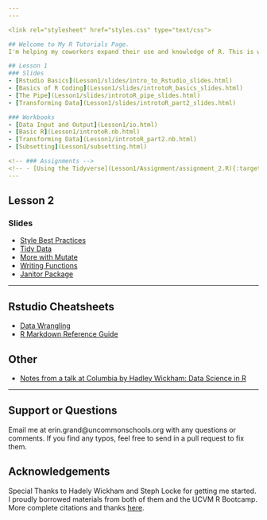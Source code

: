 ```yaml
---
---

<link rel="stylesheet" href="styles.css" type="text/css">

## Welcome to My R Tutorials Page.
I'm helping my coworkers expand their use and knowledge of R. This is will be the main resource for putting my materials until I find a different place.

## Lesson 1
### Slides
- [Rstudio Basics](Lesson1/slides/intro_to_Rstudio_slides.html)
- [Basics of R Coding](Lesson1/slides/introtoR_basics_slides.html)
- [The Pipe](Lesson1/slides/introtoR_pipe_slides.html)
- [Transforming Data](Lesson1/slides/introtoR_part2_slides.html)

### Workbooks
- [Data Input and Output](Lesson1/io.html)
- [Basic R](Lesson1/introtoR.nb.html)
- [Transforming Data](Lesson1/introtoR_part2.nb.html)
- [Subsetting](Lesson1/subsetting.html)

<!-- ### Assignments -->
<!-- - [Using the Tidyverse](Lesson1/Assignment/assignment_2.R){:target="_blank"} -->
---
```


## Lesson 2
### Slides
- [Style Best Practices](Lesson2/best_practices.html)
- [Tidy Data](Lesson2/slides/tidy-data-slides.html)
- [More with Mutate](Lesson2/slides/mutate_review.html)
- [Writing Functions](Lesson2/slides/writing_functions_slides.html)
- [Janitor Package](Lesson2/slides/janitor.html)

---

## Rstudio Cheatsheets
<!-- - [Base R](http://github.com/rstudio/cheatsheets/raw/master/source/pdfs/base-r.pdf)
- [Rstudio IDE](https://www.rstudio.com/wp-content/uploads/2016/01/rstudio-IDE-cheatsheet.pdf)
<!-- - [Data Import](https://github.com/rstudio/cheatsheets/raw/master/source/pdfs/data-import-cheatsheet.pdf){:target="_blank"} -->
- [Data Wrangling](https://www.rstudio.com/wp-content/uploads/2015/02/data-wrangling-cheatsheet.pdf)
- [R Markdown Reference Guide](https://www.rstudio.com/wp-content/uploads/2015/03/rmarkdown-reference.pdf)

## Other
- [Notes from a talk at Columbia by Hadley Wickham: Data Science in R](hadley_notes.nb.html)

---
## Support or Questions
Email me at erin.grand@uncommonschools.org with any questions or comments. If you find any typos, feel free to send in a pull request to fix them. 

## Acknowledgements
Special Thanks to Hadely Wickham and Steph Locke for getting me started. I proudly borrowed materials from both of them and the UCVM R Bootcamp. More complete citations and thanks [here](acknowledgements.html).

